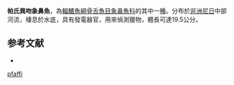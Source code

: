 {{Speciesbox
| name = 帕氏異吻象鼻魚
| image = 
| image_width = 250px
| image_caption = 
| status = NE
| status_system = IUCN3.1
| genus = Marcusenius
| species = senegalensis
| authority = [[Fowler|Fowler]], 1958
| synonyms = *''Gnathonemus pfaffi''<br /><small>Fowler, 1958</small>
}}

'''帕氏異吻象鼻魚'''，為[[輻鰭魚綱|輻鰭魚綱]][[骨舌魚目|骨舌魚目]][[象鼻魚科|象鼻魚科]]的其中一[[種|種]]。分布於[[非洲|非洲]][[尼日|尼日]]中部河流，棲息於水底，具有發電器官，用來偵測獵物，體長可達19.5公分。

==参考文献==
*{{FishBase_species|genus=Marcusenius senegalensis|species=pfaffi|year=2011|month=12}}
{{Taxonbar|from=Q11059989}}

[[Category:異吻象鼻魚屬|pfaffi]]


{{Fish-stub}}